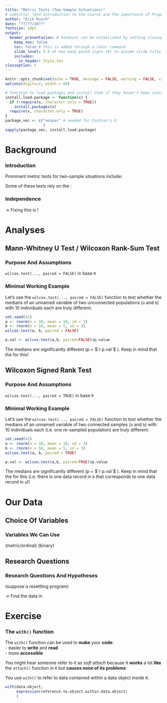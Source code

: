 ```yaml
---
title: "Metric Tests (Two-Sample Situations)"
# subtitle: "And Introduction to the Course and The Importance of Proper Statistics"
author: "Erik Kusch"
date: "??/??/20??"
fontsize: 10pt
output: 
  beamer_presentation: # handouts can be established by setting classoption: "handout" instead of classoption: t
    keep_tex: false
    toc: false # this is added through a later command
    slide_level: 3 # at how many pound signs (#) to assume slide title level
    includes:
      in_header: Style.tex
classoption: t
---
```


```r
knitr::opts_chunk$set(echo = TRUE, message = FALSE, warning = FALSE, cache = TRUE, cache.lazy=TRUE, tidy.opts=list(width.cutoff=50),tidy=TRUE, fig.height=8)
options(digits=2, width = 60)

# function to load packages and install them if they haven't been installed yet
install.load.package <- function(x) {
  if (!require(x, character.only = TRUE))
    install.packages(x)
  require(x, character.only = TRUE)
}
package_vec <- c("nonpar" # needed for Cochran's Q
                 )
sapply(package_vec, install.load.package)
```

<!--- ####### TOC (use this if you want ## headers to be included in the toc)--------------------
---------------------------------------  --->

\tableofcontents[subsubsectionstyle=hide]

<!--- ####### Inferential Statistics-------------------------------------------------------------
---------------------------------------  --->
# Background
### Introduction
\begin{center}
Metric tests are used to compare parameters of metric/ordinal variable values among groups/individuals.
\end{center}
\pause
Prominent metric tests for two-sample situations include:
\begin{itemize}
\item \textbf{Mann-Whitney U Test}
\item \textbf{Wilcoxon Signed Rank Test}
\item t Test (dealt with in seminar 12)
\item ...
\end{itemize}

\pause

Some of these tests rely on the \textbf{assumption of independence}:

\begin{tcolorbox}[colback=burgundy!5,colframe=burgundy!40!black,title=]
\centering The assumption of independence is a \textbf{crucial prerequisite} to many statistical procedures!
\end{tcolorbox}

### Independence
\small
\begincols[T]
  \begincol{.5\linewidth}
  \pause
    \textbf{Theory:}
    \begin{itemize}
    \pause
    \item Even the smallest dependence in your data can turn into heavily biased results (which may be undetectable).
    \pause
    \item A dependence is a connection between/within the data.
    \pause
    \item The assumption of independence relies on the absence of any connection in your data that haven't accounted for in your approach (accounting for it is difficult).
    \end{itemize} 
\endcol
\begincol{.5\linewidth}
  \pause
    \textbf{Independent data:}
    \begin{itemize}
    \pause
    \item \textit{Between Groups}\\
    Groups of data records should be pulled from different individuals.
    \pause
    \item \textit{Within Groups}\\
    Data values within the same group are not to influence one another.
    \pause
    \item  \textit{Within Individuals}\\
    Data values recorded for one individual should not influence each other. This is often an issue with repeated measurement approaches.
    \end{itemize} 
\endcol
\endcols
\vspace{10pt}
\pause
\centering $\rightarrow$ Fixing this \textit{after data collection} is \textbf{almost impossible}!

# Analyses
## Mann-Whitney U Test / Wilcoxon Rank-Sum Test
### Purpose And Assumptions
\textbf{Mann-Whitney U Test} \flushright `wilcox.test(..., paired = FALSE)` in base `R`  
\vspace{-10pt}
\begin{table}[c]
  \centering
  \resizebox{\textwidth}{!}{%
  \begin{tabular}{L{0.2\linewidth}L{0.8\linewidth}}
    \textit{Purpose:} &  To identify whether groups of variable values are different from one another. \vspace{5pt} \\
    \pause
    $H_0$ & \textit{There is no difference in characteristics of the response variable values in dependence of the classes of the predictor variable.}\\
    \pause
    \textit{Assumptions:} & 
      \begin{itemize}
      \item Predictor variable is binary
      \item Response variable is ordinal or metric
      \item Variable values are \textbf{independent} (not paired)
      \end{itemize}
     \\
  \end{tabular}}
\end{table}

### Minimal Working Example
Let's use the `wilcox.test(..., paired = FALSE)` function to test whether the medians of an unnamed variable of two unconnected populations (`a` and `b`) with 10 individuals each are truly different:
\scriptsize
```r
set.seed(42)
a <- rnorm(n = 10, mean = 10, sd = 3)
b <- rnorm(n = 10, mean = 5, sd = 3)
wilcox.test(a, b, paired = FALSE)
```

```r
p.val <- wilcox.test(a,b, paired=FALSE)$p.value
```
\normalsize
The medians are significantly different (p = $`r p.val`$ ). Keep in mind that the \textbf{populations do not have to be of the same size} for this!

## Wilcoxon Signed Rank Test
### Purpose And Assumptions
\textbf{Wilcoxon Signed Rank Test} \flushright `wilcox.test(..., paired = TRUE)` in base `R`  
\vspace{-10pt}
\begin{table}[c]
  \centering
  \resizebox{\textwidth}{!}{%
  \begin{tabular}{L{0.2\linewidth}L{0.8\linewidth}}
    \textit{Purpose:} &  To identify whether groups of variable values in a repeated sampling set-up are different from one another. \vspace{5pt} \\
    \pause
    $H_0$ & \textit{There is no difference in characteristics of the response variable values in dependence of the classes of the predictor variable.}\\
    \pause
    \textit{Assumptions:} & 
      \begin{itemize}
      \item Predictor variable is binary
      \item Response variable is ordinal or metric
      \item Variable values are \textbf{dependent} (paired)
      \end{itemize}
     \\
  \end{tabular}}
\end{table}

### Minimal Working Example
Let's use the `wilcox.test(..., paired = FALSE)` function to test whether the medians of an unnamed variable of two connected samples (`a` and `b`) with 10 individuals each (i.e. one re-sampled population) are truly different:
\scriptsize
```r
set.seed(42)
a <- rnorm(n = 10, mean = 10, sd = 3)
b <- rnorm(n = 10, mean = 5, sd = 3)
wilcox.test(a, b, paired = TRUE)
```

```r
p.val <- wilcox.test(a,b, paired=TRUE)$p.value
```
\normalsize
The medians are significantly different (p = $`r p.val`$ ). Keep in mind that the \textbf{samples have to be of the same size} for this (i.e. there is one data record in `b` that corresponds to one data record in `a`)!

# Our Data
## Choice Of Variables
### Variables We Can Use

\begincols[T]
  \begincol{.5\linewidth}
    \textbf{Response variables} (metric/ordinal)
    \visible<2->{
    \begin{itemize}
    \item Weight
    \item Height
    \item Wing Chord
    \item Nesting Height
    \item Number of Eggs
    \item Egg Weight
    \item Home Range
    \end{itemize} 
    }
\endcol
\begincol{.5\linewidth}
  \pause \pause
    \textbf{Predictor variables} (binary)
    \visible<4->{
    \begin{itemize}
    \item Population Status (Introduced vs. Native)
    \item Sex (Male vs. Female)
    \item Nesting Site (Tree vs. Shrub)
    \item Predator Presence (Yes vs. No)
    \item Predator Type (Avian vs. Non-Avian)
    \item Climate (Continental vs. Coastal)
    \end{itemize} 
    }
\endcol
\endcols

## Research Questions
### Research Questions And Hypotheses
\begin{center}
So which of our major research questions (seminar 6) can we answer?
\end{center}

\small
\begincols[T]
  \begincol{.5\linewidth}
  \pause
    \textbf{Mann Whitney U Test}
    \begin{itemize}
    \item \textit{Climate Warming/Extremes:} Does sparrow morphology depend on climate?
    \item \textit{Predation:} Does nesting height depend on predator characteristics?
    \item \textit{Competition:} Does home range depend on climate?
    \item \textit{Sexual Dimorphism:} Does sparrow morphology depend on sex?
    \end{itemize} 
\endcol
\begincol{.5\linewidth}
  \pause
    \textbf{Wilcoxon Signed Rank Test} (suppose a resettling program)
    \begin{itemize}
    \item \textit{Climate Warming/Extremes:} Does sparrow morphology change depend on climate?
    \item \textit{Predation:} Does nesting height depend on predator characteristics?
    \item \textit{Competition:} Does home range depend on climate?
    \end{itemize} 
    \footnotesize
$\rightarrow$ Find the data in \linebreak \textit{2 - Sparrow\_Resettled\_READY.rds}
\endcol
\endcols

# Exercise
### The `with()` function
The `with()` function can be used to **make** your **code**:  
- easier to **write** and **read**  
- more **accessible**  

\vspace{10pt}

\pause

You might hear someone refer to it as *soft attach* because it **works** a lot **like** the `attach()` function in `R` but **causes none of its problems**

\vspace{10pt}

\pause

You use `with()` to refer to data contained within a data object inside `R`:
```r
with(data.object, 
     expression(reference.to.object.within.data.object)
     )
```